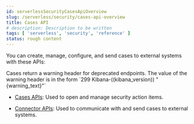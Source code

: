 ```yaml
---
id: serverlessSecurityCasesApiOverview
slug: /serverless/security/cases-api-overview
title: Cases API
# description: Description to be written
tags: [ 'serverless', 'security', 'reference' ]
status: rough content
---
```



<RoughContent />

<div id="cases-api-overview"></div>

You can create, manage, configure, and send cases to external systems with these APIs:

<DocCallOut title="Note">
Cases return a warning header for deprecated endpoints. The value of the warning header is in the form `299 Kibana-((kibana_version)) "{warning_text}"`
</DocCallOut>

* [Cases APIs](((kibana-ref))/cases-api.html): Used to open and manage security action items.

* [Connector APIs](((kibana-ref))/actions-and-connectors-api.html): Used to communicate with and send cases to external systems.

